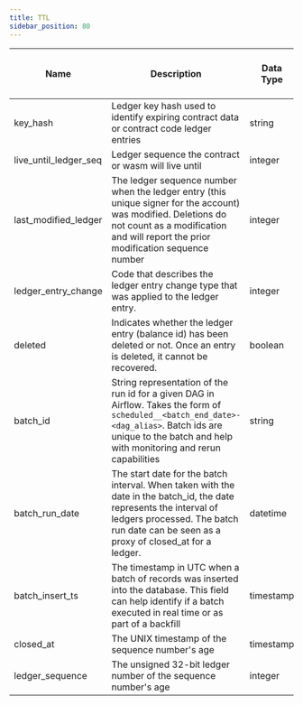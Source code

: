 ```yaml
---
title: TTL
sidebar_position: 80
---
```


| Name | Description | Data Type | Domain Values | Primary Key? | Natural Key? | Partition or Cluster Field? | Required? | Notes |
| --- | --- | --- | --- | --- | --- | --- | --- | --- |
| key_hash | Ledger key hash used to identify expiring contract data or contract code ledger entries | string |  |  | Yes | Cluster | Yes |  |
| live_until_ledger_seq | Ledger sequence the contract or wasm will live until | integer |  |  |  |  | Yes |  |
| last_modified_ledger | The ledger sequence number when the ledger entry (this unique signer for the account) was modified. Deletions do not count as a modification and will report the prior modification sequence number | integer |  |  | Yes | Cluster | Yes |  |
| ledger_entry_change | Code that describes the ledger entry change type that was applied to the ledger entry. | integer |  |  |  |  | Yes |  |
| deleted | Indicates whether the ledger entry (balance id) has been deleted or not. Once an entry is deleted, it cannot be recovered. | boolean |  |  |  |  | Yes |  |
| batch_id | String representation of the run id for a given DAG in Airflow. Takes the form of `scheduled__<batch_end_date>-<dag_alias>`. Batch ids are unique to the batch and help with monitoring and rerun capabilities | string |  |  |  |  | Yes |  |
| batch_run_date | The start date for the batch interval. When taken with the date in the batch_id, the date represents the interval of ledgers processed. The batch run date can be seen as a proxy of closed_at for a ledger. | datetime |  |  |  |  | Yes |  |
| batch_insert_ts | The timestamp in UTC when a batch of records was inserted into the database. This field can help identify if a batch executed in real time or as part of a backfill | timestamp |  |  |  |  | Yes |  |
| closed_at | The UNIX timestamp of the sequence number's age | timestamp |  |  | Yes | Parition | Yes |  |
| ledger_sequence | The unsigned 32-bit ledger number of the sequence number's age | integer |  |  | Yes |  | Yes |  |
